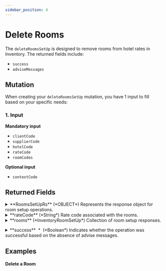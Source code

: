 ```yaml
---
sidebar_position: 4
---
```




# Delete Rooms

The `deleteRoomsSetUp` is designed to remove rooms from hotel rates in Inventory. The returned fields include:

* `success`
* `adviseMessages`

## Mutation

When creating your `deleteRoomsSetUp` mutation, you have 1 input to fill based on your specific needs:

### 1. Input   

**Mandatory input**
* `clientCode`
* `supplierCode`
* `hotelCode`
* `rateCode`
* `roomCodes`

**Optional input**
* `contextCode`

















## Returned Fields


<details>
  <summary>
  **RoomsSetUpRs** (*OBJECT*)  
  Represents the response object for room setup operations.  
  </summary>
  
  
  <details>
    <summary>
    **adviseMessages** (*AdviseMessage*)  
    Collection of advise messages.  
    </summary>

    <details style={{ pointerEvents: "none" }}>
      <summary>
      **code**&nbsp;<span class="required"> *</span>&nbsp; (*ID*)  
      AM code: The following codes can be returned:  
      </summary>
    </details>

    <details style={{ pointerEvents: "none" }}>
      <summary>
      **type**&nbsp;<span class="required"> *</span>&nbsp; (*String*)  
      Error type: The following types are valid:[type]  
      </summary>
    </details>

    <details style={{ pointerEvents: "none" }}>
      <summary>
      **description**&nbsp;<span class="required"> *</span>&nbsp; (*String*)  
      Error description  
      </summary>
    </details>

    <details style={{ pointerEvents: "none" }}>
      <summary>
      **level**&nbsp;<span class="required"> *</span>&nbsp; (*Enum of AdviseMessageLevel*)  
      Indicates the level of importance of the message.
Possible values: ERROR, WARN, INFO.  
      Possible values:  
      `WARN`  
      `ERROR`  
      `INFO`  
      </summary>
    </details>

    <details>
      <summary>
      **external** (*ExternalMessage*)  
      Specify the external message.  
      </summary>

      <details style={{ pointerEvents: "none" }}>
        <summary>
        **code** (*String*)  
        External code.  
        </summary>
      </details>

      <details style={{ pointerEvents: "none" }}>
        <summary>
        **message**&nbsp;<span class="required"> *</span>&nbsp; (*String*)  
        External message.  
        </summary>
      </details>
    </details>

    <details style={{ pointerEvents: "none" }}>
      <summary>
      **correlationID**&nbsp;<span class="required"> *</span>&nbsp; (*ID*)  
      Identifier to investigate the cause of the error.  
      </summary>
    </details>
  </details>

  <details style={{ pointerEvents: "none" }}>
    <summary>
    **rateCode** (*String*)  
    Rate code associated with the rooms.  
    </summary>
  </details>

  <details>
    <summary>
    **rooms** (*InventoryRoomSetUp*)  
    Collection of room setup responses.  
    </summary>

    <details style={{ pointerEvents: "none" }}>
      <summary>
      **code** (*String*)  
      Code associated with the room.  
      </summary>
    </details>

    <details>
      <summary>
      **master** (*InventoryMasterRoom*)  
      Master of the room.  
      </summary>

      <details style={{ pointerEvents: "none" }}>
        <summary>
        **id**&nbsp;<span class="required"> *</span>&nbsp; (*Int*)  
        Id associated with the room master.  
        </summary>
      </details>

      <details style={{ pointerEvents: "none" }}>
        <summary>
        **code** (*String*)  
        Code associated with the room.  
        </summary>
      </details>

      <details style={{ pointerEvents: "none" }}>
        <summary>
        **name** (*String*)  
        Name associated with the room.  
        </summary>
      </details>
    </details>

    <details style={{ pointerEvents: "none" }}>
      <summary>
      **active**&nbsp;<span class="required"> *</span>&nbsp; (*Boolean*)  
      Indicates whether the room is active.  
      </summary>
    </details>

    <details style={{ pointerEvents: "none" }}>
      <summary>
      **externalCode** (*String*)  
      External code associated with the room.  
      </summary>
    </details>

    <details style={{ pointerEvents: "none" }}>
      <summary>
      **standard**&nbsp;<span class="required"> *</span>&nbsp; (*Int*)  
      Standard of the room. Typically the number of guests.  
      </summary>
    </details>

    <details>
      <summary>
      **uses**&nbsp;<span class="required"> *</span>&nbsp; (*InventoryRoomUse*)  
      List of uses associated with the room.  
      </summary>

      <details style={{ pointerEvents: "none" }}>
        <summary>
        **numberOfGuests**&nbsp;<span class="required"> *</span>&nbsp; (*Int*)  
        Gets or sets the number of guests allowed in the room.  
        </summary>
      </details>

      <details style={{ pointerEvents: "none" }}>
        <summary>
        **minAge**&nbsp;<span class="required"> *</span>&nbsp; (*Int*)  
        Gets or sets the minimum age allowed for guests in the room.  
        </summary>
      </details>

      <details style={{ pointerEvents: "none" }}>
        <summary>
        **maxAge**&nbsp;<span class="required"> *</span>&nbsp; (*Int*)  
        Gets or sets the maximum age allowed for guests in the room.  
        </summary>
      </details>

      <details style={{ pointerEvents: "none" }}>
        <summary>
        **paxType**&nbsp;<span class="required"> *</span>&nbsp; (*Enum of InventoryPaxType*)  
        Gets or sets the type of guests allowed in the room.
PaxType  
        Possible values:  
        `INFANT`  
        `CHILD`  
        `ADULT`  
        </summary>
      </details>
    </details>
  </details>

  <details style={{ pointerEvents: "none" }}>
    <summary>
    **success**&nbsp;<span class="required"> *</span>&nbsp; (*Boolean*)  
    Indicates whether the operation was successful based on the absence of advise messages.  
    </summary>
  </details>
</details>



## Examples

#### Delete a Room

<GraphqlSample query={deleteRoomsSetUpMutation} variables={deleteRoomsSetUpVariables} />